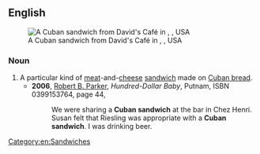 ==English==
{{wikipedia}}
[[File:Cuban sandwich from David's Cafe, Miami, Florida - 20130910.jpg|thumb|A Cuban sandwich from David's Café in {{w|Miami}}, {{w|Florida}}, USA]]

===Noun===
{{en-noun|es|head=[[Cuban]] [[sandwich]]}}
#A particular kind of [[meat]]-and-[[cheese]] [[sandwich]] made on [[Cuban bread]].
#*'''2006''', [[w:Robert B. Parker|Robert B. Parker]], ''Hundred-Dollar Baby'', Putnam, ISBN 0399153764, page 44,
#*:We were sharing a '''Cuban sandwich''' at the bar in Chez Henri. Susan felt that Riesling was appropriate with a '''Cuban sandwich'''. I was drinking beer.
[[Category:en:Sandwiches]]